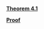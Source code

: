 \providecommand{\Pageref}[1]{\hfill p.\pageref{#1}}
 [**Theorem 4.1**](#Theorem-4.1)\Pageref{Theorem-4.1}

 [**Proof**](#Proof*-4.1)\Pageref{Proof*-4.1}
